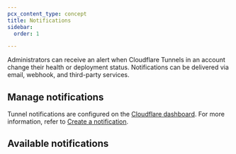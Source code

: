 ```yaml
---
pcx_content_type: concept
title: Notifications
sidebar:
  order: 1

---
```



Administrators can receive an alert when Cloudflare Tunnels in an account change their health or deployment status. Notifications can be delivered via email, webhook, and third-party services.

## Manage notifications

Tunnel notifications are configured on the [Cloudflare dashboard](https://dash.cloudflare.com/). For more information, refer to [Create a notification](/notifications/get-started/#create-a-notification).

## Available notifications

<AvailableNotifications product="Tunnel" />
